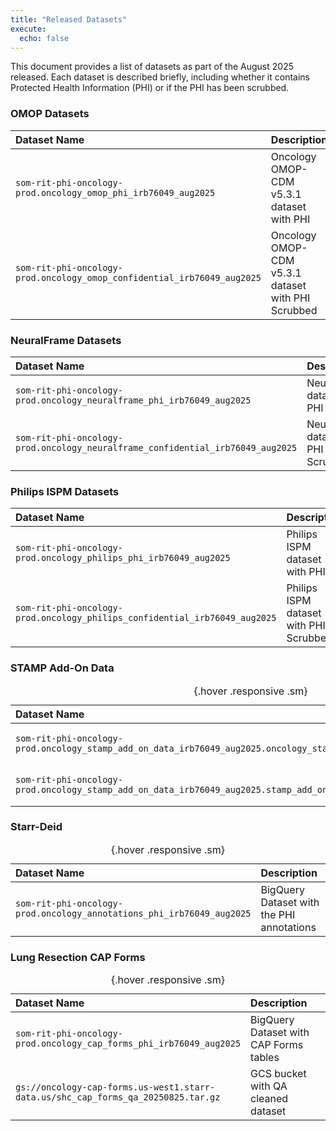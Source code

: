 ```yaml
---
title: "Released Datasets"
execute:
  echo: false
---
```

This document provides a list of datasets as part of the August 2025 released. Each dataset is described briefly, including whether it contains Protected Health Information (PHI) or if the PHI has been scrubbed. 

### OMOP Datasets
| Dataset Name | Description |
|:------------|:------------|
| `som-rit-phi-oncology-prod.oncology_omop_phi_irb76049_aug2025`| Oncology OMOP-CDM v5.3.1 dataset with PHI| 
| `som-rit-phi-oncology-prod.oncology_omop_confidential_irb76049_aug2025`| Oncology OMOP-CDM v5.3.1 dataset with PHI Scrubbed|


### NeuralFrame Datasets
| Dataset Name | Description |
|:------------|:------------|
| `som-rit-phi-oncology-prod.oncology_neuralframe_phi_irb76049_aug2025`| NeuralFrame dataset with PHI | 
| `som-rit-phi-oncology-prod.oncology_neuralframe_confidential_irb76049_aug2025`| NeuralFrame dataset with PHI Scrubbed |

### Philips ISPM Datasets
| Dataset Name | Description |
|:------------|:------------|
| `som-rit-phi-oncology-prod.oncology_philips_phi_irb76049_aug2025`| Philips ISPM dataset with PHI | 
| `som-rit-phi-oncology-prod.oncology_philips_confidential_irb76049_aug2025`| Philips ISPM dataset with PHI Scrubbed |

### STAMP Add-On Data
| Dataset Name | Description |
|:------------|:------------|
|`som-rit-phi-oncology-prod.oncology_stamp_add_on_data_irb76049_aug2025.oncology_stamp_add_on_data_phi`| STAMP add on dataset with PHI | 
|`som-rit-phi-oncology-prod.oncology_stamp_add_on_data_irb76049_aug2025.stamp_add_on_data_confidential`| STAMP add on dataset Scrubbed |
:  {.hover .responsive .sm}

### Starr-Deid
| Dataset Name | Description |
|:------------|:------------|
|`som-rit-phi-oncology-prod.oncology_annotations_phi_irb76049_aug2025`| BigQuery Dataset with the PHI annotations| 
:  {.hover .responsive .sm}

### Lung Resection CAP Forms

| Dataset Name | Description |
|:------------|:------------|
|`som-rit-phi-oncology-prod.oncology_cap_forms_phi_irb76049_aug2025`| BigQuery Dataset with CAP Forms tables| 
|`gs://oncology-cap-forms.us-west1.starr-data.us/shc_cap_forms_qa_20250825.tar.gz`| GCS bucket with QA cleaned dataset |
:  {.hover .responsive .sm}